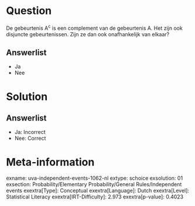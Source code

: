 Question
========

De gebeurtenis A^c^ is een complement van de gebeurtenis A. Het zijn ook
disjuncte gebeurtenissen. Zijn ze dan ook onafhankelijk van elkaar?

Answerlist
----------

* Ja
* Nee

Solution
========

Answerlist
----------

* Ja: Incorrect
* Nee: Correct

Meta-information
================
exname: uva-independent-events-1062-nl
extype: schoice
exsolution: 01
exsection: Probability/Elementary Probability/General Rules/Independent events
exextra[Type]: Conceptual
exextra[Language]: Dutch
exextra[Level]: Statistical Literacy
exextra[IRT-Difficulty]: 2.973
exextra[p-value]: 0.4023

